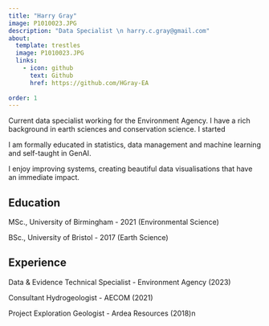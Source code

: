 ```yaml
---
title: "Harry Gray"
image: P1010023.JPG
description: "Data Specialist \n harry.c.gray@gmail.com"
about:
  template: trestles
  image: P1010023.JPG
  links:
    - icon: github
      text: Github
      href: https://github.com/HGray-EA
 
order: 1
---
```


Current data specialist working for the Environment Agency. I have a rich background in earth sciences and conservation science. I started 

I am formally educated in statistics, data management and machine learning and self-taught in GenAI. 

I enjoy improving systems, creating beautiful data visualisations that have an immediate impact.

## Education

MSc., University of Birmingham - 2021 (Environmental Science)

BSc., University of Bristol - 2017 (Earth Science)

## Experience

Data & Evidence Technical Specialist - Environment Agency (2023)

Consultant Hydrogeologist - AECOM (2021)

Project Exploration Geologist - Ardea Resources (2018)n
